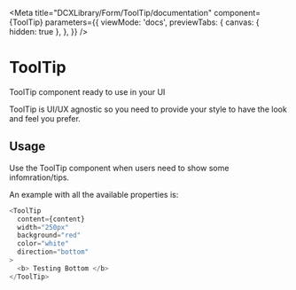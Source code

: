 
<Meta
  title="DCXLibrary/Form/ToolTip/documentation"
  component={ToolTip}
  parameters={{
    viewMode: 'docs',
    previewTabs: {
      canvas: { hidden: true },
    },
  }}
/>

# ToolTip

ToolTip component ready to use in your UI

ToolTip is UI/UX agnostic so you need to provide your style to have the look and feel you prefer.

## Usage

Use the ToolTip component when users need to show some infomration/tips.

An example with all the available properties is:

```js
<ToolTip
  content={content}
  width="250px"
  background="red"
  color="white"
  direction="bottom"
>
  <b> Testing Bottom </b>
</ToolTip>
```

<Props of={ToolTip} />
